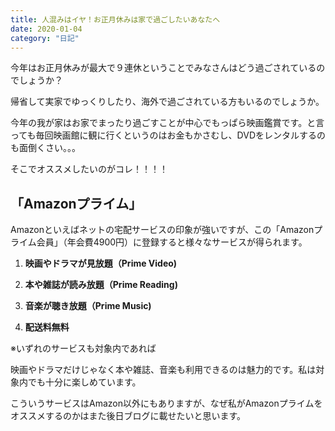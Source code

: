 ```yaml
---
title: 人混みはイヤ！お正月休みは家で過ごしたいあなたへ
date: 2020-01-04
category: "日記"
---
```


今年はお正月休みが最大で９連休ということでみなさんはどう過ごされているのでしょうか？

帰省して実家でゆっくりしたり、海外で過ごされている方もいるのでしょうか。

今年の我が家はお家でまったり過ごすことが中心でもっぱら映画鑑賞です。と言っても毎回映画館に観に行くというのはお金もかさむし、DVDをレンタルするのも面倒くさい。。。

そこでオススメしたいのがコレ！！！！

## 「Amazonプライム」

Amazonといえばネットの宅配サービスの印象が強いですが、この「Amazonプライム会員」（年会費4900円）に登録すると様々なサービスが得られます。

1. <span style="font-weight:bold">映画やドラマが見放題（Prime Video)</span>

2. <span style="font-weight:bold">本や雑誌が読み放題（Prime Reading)</span>

3. <span style="font-weight:bold">音楽が聴き放題（Prime Music)</span>

4. <span style="font-weight:bold">配送料無料</span>


<!-- -->

※いずれのサービスも対象内であれば

映画やドラマだけじゃなく本や雑誌、音楽も利用できるのは魅力的です。私は対象内でも十分に楽しめています。

こういうサービスはAmazon以外にもありますが、なぜ私がAmazonプライムをオススメするのかはまた後日ブログに載せたいと思います。




